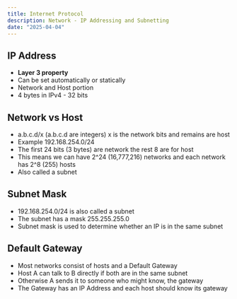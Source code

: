```yaml
---
title: Internet Protocol
description: Network - IP Addressing and Subnetting
date: "2025-04-04"
---
```


## IP Address

- **Layer 3 property**
- Can be set automatically or statically
- Network and Host portion
- 4 bytes in IPv4 - 32 bits

## Network vs Host

- a.b.c.d/x (a.b.c.d are integers) x is the network bits and remains are host
- Example 192.168.254.0/24
- The first 24 bits (3 bytes) are network the rest 8 are for host
- This means we can have 2^24 (16,777,216) networks and each network has 2^8 (255) hosts
- Also called a subnet

## Subnet Mask

- 192.168.254.0/24 is also called a subnet
- The subnet has a mask 255.255.255.0
- Subnet mask is used to determine whether an IP is in the same subnet

## Default Gateway

- Most networks consist of hosts and a Default Gateway
- Host A can talk to B directly if both are in the same subnet
- Otherwise A sends it to someone who might know, the gateway
- The Gateway has an IP Address and each host should know its gateway
